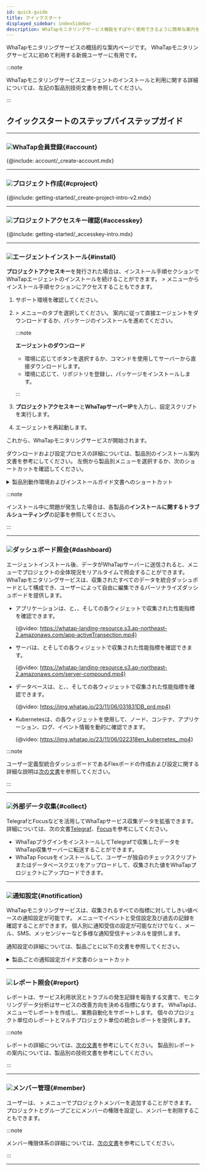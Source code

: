 ```yaml
---
id: quick-guide
title: クイックスタート
displayed_sidebar: indexSidebar
description: WhaTapモニタリングサービス機能をすばやく使用できるように簡単な案内を提供します。
---
```


WhaTapモニタリングサービスの概括的な案内ページです。 WhaTapモニタリングサービスに初めて利用する新規ユーザーに有用です。

:::note

WhaTapモニタリングサービスエージェントのインストールと利用に関する詳細については、左記の製品別技術文書を参照してください。

:::

## クイックスタートのステップバイステップガイド

* * *

### ![](/img/number-01.png)WhaTap会員登録{#account}

{@include: account/_create-account.mdx}

* * *

### ![](/img/number-02.png)プロジェクト作成{#cproject}

{@include: getting-started/_create-project-intro-v2.mdx}

* * *

### ![](/img/number-03.png)プロジェクトアクセスキー確認{#accesskey}

{@include: getting-started/_accesskey-intro.mdx} 

* * *

### ![](/img/number-04.png)エージェントインストール{#install}

**プロジェクトアクセスキー**を発行された場合は、インストール手順セクションでWhaTapエージェントのインストールを続けることができます。 <Cmdname sid="management" className="uitext" /> > <Cmdname sid="agent_installation" className="uitext" />メニューからインストール手順セクションにアクセスすることもできます。

1.  サポート環境を確認してください。 

2.  <Cmdname sid="management" className="uitext" /> > <Cmdname sid="agent_installation" className="uitext" />メニューの<Cmdname sid="JAVA-agent-setup-1-subject" className="uitext" />タブを選択してください。 案内に従って直接エージェントをダウンロードするか、パッケージのインストールを進めてください。

    :::note 

    **エージェントのダウンロード**

    -   環境に応じて<Cmdname sid="download" className="uitext" />ボタンを選択するか、コマンドを使用してサーバーから直接ダウンロードします。
    -   環境に応じて、リポジトリを登録し、パッケージをインストールします。

    :::

3.  **プロジェクトアクセスキー**と**WhaTapサーバーIP**を入力し、設定スクリプトを実行します。  

4.  エージェントを再起動します。 

これから、WhaTapモニタリングサービスが開始されます。 

ダウンロードおよび設定プロセスの詳細については、製品別のインストール案内文書を参考にしてください。 左側から製品別メニューを選択するか、次のショートカットを確認してください。

<details>
<summary>製品別動作環境およびインストールガイド文書へのショートカット</summary>

-   **Java**
    -   [動作環境](java/supported-spec)
    -   [エージェントインストール](java/install-agent)
-   **PHP**
    -   [動作環境](php/supported-spec)
    -   [エージェントインストール](php/install-agent)
-   **Node.js**
    -   [動作環境](nodejs/supported-spec)
    -   [エージェントインストール](nodejs/install-agent)
-   **Python**
    -   [動作環境](python/supported-spec)
    -   [エージェントインストール](python/install-agent)
-   **.NET**
    -   [動作環境](dotnet/supported-spec)
    -   [エージェントインストール](dotnet/install-agent)
-   **Go**
    -   [動作環境](golang/supported-spec)
    -   [エージェントインストール](golang/install-agent)
-   **Server**
    -   [動作環境](server/supported-spec)
    -   [エージェントインストール](server/install-agent)
-   **Kubernetes**
    -   [動作環境](kubernetes/supported-spec)
    -   [エージェントインストール](kubernetes/install) 
-   **PostgreSQL**
    -   [動作環境](postgresql/monitoring-support)
    -   [エージェントインストール](postgresql/install-agent)
-   **Oracle**
    -   [動作環境](oracle/monitoring-support)
    -   [エージェントインストール](oracle/install-agent)
-   **MySQL**
    -   [動作環境](mysql/monitoring-support)
    -   [エージェントインストール](mysql/install-agent)
-   **SQL Server**
    -   [動作環境](mssql/monitoring-support)
    -   [エージェントインストール](mssql/install-agent)
-   **Tibero**
    -   [動作環境](tibero/monitoring-support)
    -   [エージェントインストール](tibero/install-agent)
-   **CUBRID**
    -   [動作環境](cubrid/monitoring-support)
    -   [エージェントインストール](cubrid/install-agent)
-   **Altibase**
    -   [動作環境](altibase/monitoring-support)
    -   [エージェントインストール](altibase/install-agent)
-   **Redis**
    -   [動作環境](redis/monitoring-support)
    -   [エージェントインストール](redis/install-agent)
-   **MongoDB**
    -   [動作環境](mongodb/monitoring-support)
    -   [エージェントインストール](mongodb/install-agent)
-   [URL](url/url-install)
-   **クラウド** 
    -   [Amazon ECS](amazon-ecs/install-agent)
    -   [Amazon Cloudwatch](amazon-cloudwatch/install-agent)
    -   [Azure Monitor](azure/install-agent)
    -   [Naver Cloud Monitoring](ncloud/install-agent)
    -   [Oracle Cloud Monitor](oracle-cloud/install-agent)
-   [Log](log/log-function)

</details>

:::note

インストール中に問題が発生した場合は、各製品の**インストールに関するトラブルシューティング**の記事を参照してください。

:::

* * *

### ![](/img/number-05.png)ダッシュボード照会{#dashboard}

エージェントインストール後、データがWhaTapサーバーに送信されると、<Cmdname sid="dashboard" className="uitext" />メニューでプロジェクトの全体現況をリアルタイムで照会することができます。 WhaTapモニタリングサービスは、収集されたすべてのデータを統合ダッシュボードとして構成でき、ユーザーによって自由に編集できるパーソナライズダッシュボードを提供します。

-   アプリケーションは、<Cmdname sid="app_dashboard" className="uitext" />と<Cmdname sid="transaction_map" className="uitext" />、<Cmdname sid="active_transaction" className="uitext" />、<Cmdname sid="application_topology" className="uitext" />そして<Cmdname sid="flexboard" className="uitext" />の各ウィジェットで収集された性能指標を確認できます。

    {@video: https://whatap-landing-resource.s3.ap-northeast-2.amazonaws.com/app-activeTransection.mp4}

-   サーバは、<Cmdname sid="sms_resource_board" className="uitext" />と<Cmdname sid="sms_compound_eye" className="uitext" />そして<Cmdname sid="flexboard" className="uitext" />の各ウィジェットで収集された性能指標を確認できます。

    {@video: https://whatap-landing-resource.s3.ap-northeast-2.amazonaws.com/server-compound.mp4}

-   データベースは、<Cmdname sid="instance_list" className="uitext" />と<Cmdname sid="instance_monitoring" className="uitext" />、<Cmdname sid="multi_instance_monitoring" className="uitext" />、<Cmdname sid="slow_query" className="uitext" />そして<Cmdname sid="flexboard" className="uitext" />の各ウィジェットで収集された性能指標を確認できます。

    {@video: https://img.whatap.io/23/11/06/031831DB_prd.mp4}

-   Kubernetesは、<Cmdname sid="containerMap" className="uitext" />の各ウィジェットを使用して、ノード、コンテナ、アプリケーション、ログ、イベント情報を動的に確認できます。

    {@video: https://img.whatap.io/23/11/06/022318en_kubernetes_.mp4}

:::note

ユーザー定義型統合ダッシュボードであるFlexボードの作成および設定に関する詳細な説明は[次の文書](java/flex-board)を参照してください。

:::

* * *

### ![](/img/number-06.png)外部データ収集{#collect}

TelegrafとFocusなどを活用してWhaTapサービス収集データを拡張できます。 詳細については、次の文書[Telegraf](telegraf/introduction.mdx)、[Focus](focus/introduction.mdx)を参考にしてください。

-   WhaTapプラグインをインストールしてTelegrafで収集したデータをWhaTap収集サーバーに転送することができます。
-   WhaTap Focusをインストールして、ユーザーが独自のチェックスクリプトまたはデータベースクエリをアップロードして、収集された値をWhaTapプロジェクトにアップロードできます。

* * *

### ![](/img/ic-number-07.svg)通知設定{#notification}

WhaTapモニタリングサービスは、収集されるすべての指標に対してしきい値ベースの通知設定が可能です。 <Cmdname sid="event_statistic" className="uitext" />メニューでイベントと受信設定及び過去の記録を確認することができます。 個人別に通知受信の設定が可能なだけでなく、メール、SMS、メッセンジャーなど多様な通知受信チャンネルを提供します。 

通知設定の詳細については、製品ごとに以下の文書を参照してください。 

<details>
<summary>製品ごとの通知設定ガイド文書のショートカット</summary>

-   [Java](java/apm-set-notice)
-   [PHP](php/apm-set-notice)
-   [Node.js](nodejs/apm-set-notice)
-   [Python](python/apm-set-notice)
-   [.NET](dotnet/apm-set-notice)
-   [Go](golang/apm-set-notice)
-   [Server](server/set-notice)
-   [PostgreSQL](postgresql/set-notice)
-   [Oracle](oracle/set-notice)
-   [MySQL](mysql/set-notice)
-   [SQL Server](mssql/set-notice)
-   [Tibero](tibero/set-notice)
-   [CUBRID](cubrid/set-notice)
-   [Altibase](altibase/set-notice)
-   [Redis](redis/set-notice)
-   [MongoDB](mongodb/set-notice) 
-   [Kubernetes](kubernetes/set-notice)
-   [URL](url/url-event)
-   [Amazon CloudWatch](amazon-cloudwatch/set-notice)
-   [Amazon ECS](amazon-ecs/set-notice)
-   [Azure Monitor](azure/set-notice)
-   [Naver Cloud Monitoring](ncloud/set-notice)
-   [Oracle Cloudd Monitor](oracle-cloud/set-notice)
-   [Log](log/set-notice)

</details>

* * *

### ![](/img/ic-number-08.svg)レポート照会{#report}

レポートは、サービス利用状況とトラブルの発生記録を報告する文書で、モニタリングデータ分析はサービスの改善方向を決める指標になります。 WhaTapは、<Cmdname sid="report" className="uitext" />メニューでレポートを作成し、業務自動化をサポートします。 個々のプロジェクト単位のレポートとマルチプロジェクト単位の統合レポートを提供します。

:::note

レポートの詳細については、[次の文書](java/report-intro)を参考にしてください。 製品別レポートの案内については、製品別の技術文書を参考にしてください。

:::

* * *

### ![](/img/ic-number-09.svg)メンバー管理{#member}

ユーザーは、<Cmdname sid="management" className="uitext" /> > <Cmdname sid="project_member" className="uitext" />メニューでプロジェクトメンバーを追加することができます。 プロジェクトとグループごとにメンバーの権限を設定し、メンバーを削除することもできます。  

:::note

メンバー権限体系の詳細については、[次の文書](project/project-structure#project-auth)を参考にしてください。

:::

* * *
